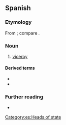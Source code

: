 {{also|Virrey}}

==Spanish==

===Etymology===
From {{m|es|rey||king}}; compare {{cog|fr|vice-roi}}.

===Noun===
{{es-noun|m|virreyes|f=virreina}}

# [[viceroy]]

====Derived terms====
* {{l|es|virreinato}}
* {{l|es|virreinal}}

===Further reading===
* {{R:DRAE 2001}}

[[Category:es:Heads of state]]